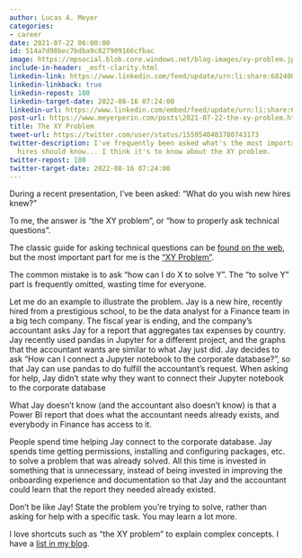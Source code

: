 ```yaml
---
author: Lucas A. Meyer
categories:
- career
date: 2021-07-22 06:00:00
id: 514a7d98bec7bdba9c827909166cfbac
image: https://mpsocial.blob.core.windows.net/blog-images/xy-problem.jpg
include-in-header: _msft-clarity.html
linkedin-link: https://www.linkedin.com/feed/update/urn:li:share:6824003596196085760
linkedin-linkback: true
linkedin-repost: 180
linkedin-target-date: 2022-08-16 07:24:00
linkedin-url: https://www.linkedin.com/embed/feed/update/urn:li:share:6965306183985369088
post-url: https://www.meyerperin.com/posts\2021-07-22-the-xy-problem.html
title: The XY Problem
tweet-url: https://twitter.com/user/status/1559540483780743173
twitter-description: I've frequently been asked what's the most important thing new
  hires should know... I think it's to know about the XY problem.
twitter-repost: 180
twitter-target-date: 2022-08-16 07:24:00
---
```


During a recent presentation, I've been asked: "What do you wish new hires knew?" 

To me, the answer is "the XY problem", or "how to properly ask technical questions".

The classic guide for asking technical questions can be [found on the web](https://buff.ly/3efqRVR), but the most important part for me is the ["XY Problem"](https://buff.ly/3yTtEvE).

The common mistake is to ask "how can I do X to solve Y". The "to solve Y" part is frequently omitted, wasting time for everyone.

Let me do an example to illustrate the problem. Jay is a new hire, recently hired from a prestigious school, to be the data analyst for a Finance team in a big tech company. The fiscal year is ending, and the company's accountant asks Jay for a report that aggregates tax expenses by country. Jay recently used pandas in Jupyter for a different project, and the graphs that the accountant wants are similar to what Jay just did. Jay decides to ask "How can I connect a Jupyter notebook to the corporate database?", so that Jay can use pandas to do fulfill the accountant's request. When asking for help, Jay didn't state why they want to connect their Jupyter notebook to the corporate database 

What Jay doesn't know (and the accountant also doesn't know) is that a Power BI report that does what the accountant needs already exists, and everybody in Finance has access to it.

People spend time helping Jay connect to the corporate database. Jay spends time getting permissions, installing and configuring packages, etc. to solve a problem that was already solved. All this time is invested in something that is unnecessary, instead of being invested in improving the onboarding experience and documentation so that Jay and the accountant could learn that the report they needed already existed.

Don't be like Jay! State the problem you're trying to solve, rather than asking for help with a specific task. You may learn a lot more.

I love shortcuts such as "the XY problem" to explain complex concepts. I have a [list in my blog](/posts/2022-07-25-concepts.qmd).

